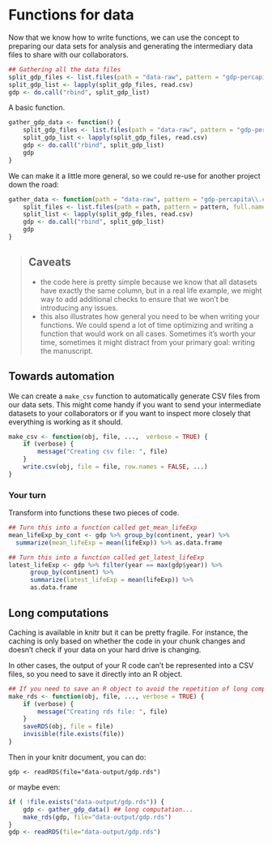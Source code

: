 # Functions for data

Now that we know how to write functions, we can use the concept to preparing our
data sets for analysis and generating the intermediary data files to share with
our collaborators.

```r
## Gathering all the data files
split_gdp_files <- list.files(path = "data-raw", pattern = "gdp-percapita\\.csv$", full.names = TRUE)
split_gdp_list <- lapply(split_gdp_files, read.csv)
gdp <- do.call("rbind", split_gdp_list)
```

A basic function.

```r
gather_gdp_data <- function() {
    split_gdp_files <- list.files(path = "data-raw", pattern = "gdp-percapita\\.csv$", full.names = TRUE)
    split_gdp_list <- lapply(split_gdp_files, read.csv)
    gdp <- do.call("rbind", split_gdp_list)
    gdp
}
```

We can make it a little more general, so we could re-use for another project
down the road:

```r
gather_data <- function(path = "data-raw", pattern = "gdp-percapita\\.csv") {
    split_files <- list.files(path = path, pattern = pattern, full.names = TRUE)
    split_list <- lapply(split_gdp_files, read.csv)
    gdp <- do.call("rbind", split_gdp_list)
    gdp
}
```

> ## Caveats
> - the code here is pretty simple because we know that all datasets have
>   exactly the same column, but in a real life example, we might way to add
>   additional checks to ensure that we won't be introducing any issues.
> - this also illustrates how general you need to be when writing your
>   functions. We could spend a lot of time optimizing and writing a function
>   that would work on all cases. Sometimes it's worth your time, sometimes it
>   might distract from your primary goal: writing the manuscript.

## Towards automation

We can create a `make_csv` function to automatically generate CSV files from our
data sets. This might come handy if you want to send your intermediate datasets
to your collaborators or if you want to inspect more closely that everything is
working as it should.

```r
make_csv <- function(obj, file, ...,  verbose = TRUE) {
    if (verbose) {
        message("Creating csv file: ", file)
    }
    write.csv(obj, file = file, row.names = FALSE, ...)
}
```

### Your turn

Transform into functions these two pieces of code.

```r
## Turn this into a function called get_mean_lifeExp
mean_lifeExp_by_cont <- gdp %>% group_by(continent, year) %>%
  summarize(mean_lifeExp = mean(lifeExp)) %>% as.data.frame
```

```r
## Turn this into a function called get_latest_lifeExp
latest_lifeExp <- gdp %>% filter(year == max(gdp$year)) %>%
      group_by(continent) %>%
      summarize(latest_lifeExp = mean(lifeExp)) %>%
      as.data.frame
```

## Long computations

Caching is available in knitr but it can be pretty fragile. For instance, the
caching is only based on whether the code in your chunk changes and doesn't
check if your data on your hard drive is changing.

In other cases, the output of your R code can't be represented into a CSV files,
so you need to save it directly into an R object.

```r
## If you need to save an R object to avoid the repetition of long computations
make_rds <- function(obj, file, ..., verbose = TRUE) {
    if (verbose) {
        message("Creating rds file: ", file)
    }
    saveRDS(obj, file = file)
    invisible(file.exists(file))
}
```

Then in your knitr document, you can do:

`gdp <- readRDS(file="data-output/gdp.rds")`

or maybe even:

```r
if ( !file.exists("data-output/gdp.rds")) {
    gdp <- gather_gdp_data() ## long computation...
    make_rds(gdp, file="data-output/gdp.rds")
}
gdp <- readRDS(file="data-output/gdp.rds")
```
